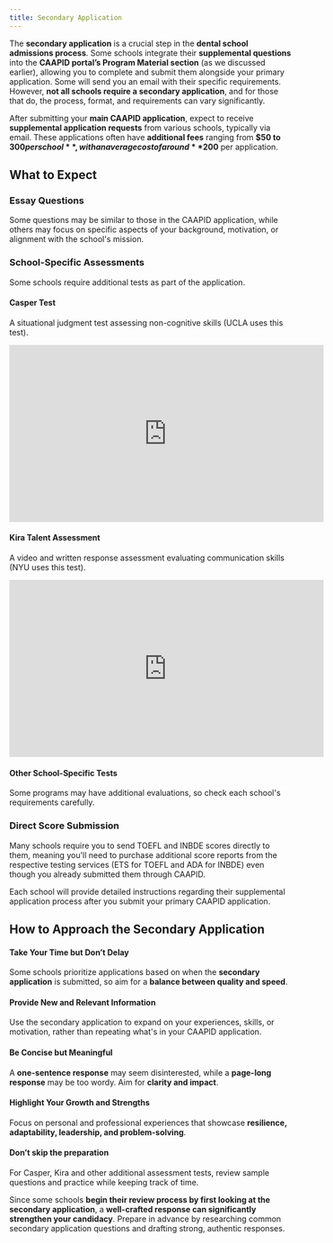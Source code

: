 ```yaml
---
title: Secondary Application
---
```


The **secondary application** is a crucial step in the **dental school
admissions process**. Some schools integrate their **supplemental questions**
into the **CAAPID portal’s Program Material section** (as we discussed earlier),
allowing you to complete and submit them alongside your primary application.
Some will send you an email with their specific requirements. However, **not all
schools require a secondary application**, and for those that do, the process,
format, and requirements can vary significantly.

After submitting your **main CAAPID application**, expect to receive
**supplemental application requests** from various schools, typically via email.
These applications often have **additional fees** ranging from **$50 to $300 per
school**, with an average cost of around **$200** per application.

## What to Expect

### Essay Questions

Some questions may be similar to those in the CAAPID application, while others
may focus on specific aspects of your background, motivation, or alignment with
the school's mission.

### School-Specific Assessments

Some schools require additional tests as part of the application.

#### Casper Test

A situational judgment test assessing non-cognitive skills (UCLA uses this test).

<iframe
  width="560"
  height="315"
  src="https://www.youtube.com/embed/7h0mvIs3FCs?si=nb3AAA8O2xG-2KTA"
  title="YouTube video player"
  frameborder="0"
  allow="accelerometer; autoplay; clipboard-write; encrypted-media; gyroscope; picture-in-picture; web-share"
  referrerpolicy="strict-origin-when-cross-origin"
  allowfullscreen
></iframe>

#### Kira Talent Assessment

A video and written response assessment evaluating communication skills (NYU uses this test).

<iframe
  width="560"
  height="315"
  src="https://www.youtube.com/embed/rfR-2AoSPAw?si=KaBzKz71LiV0icxN"
  title="YouTube video player"
  frameborder="0"
  allow="accelerometer; autoplay; clipboard-write; encrypted-media; gyroscope; picture-in-picture; web-share"
  referrerpolicy="strict-origin-when-cross-origin"
  allowfullscreen
></iframe>

#### Other School-Specific Tests

Some programs may have additional evaluations, so check each school's
requirements carefully.

### Direct Score Submission

Many schools require you to send TOEFL and INBDE scores directly to them,
meaning you'll need to purchase additional score reports from the respective
testing services (ETS for TOEFL and ADA for INBDE) even though you already
submitted them through CAAPID.

Each school will provide detailed instructions regarding their supplemental
application process after you submit your primary CAAPID application.

## How to Approach the Secondary Application

#### Take Your Time but Don’t Delay

Some schools prioritize applications based on when the **secondary application**
is submitted, so aim for a **balance between quality and speed**.

#### Provide New and Relevant Information

Use the secondary application to expand on your experiences, skills, or
motivation, rather than repeating what's in your CAAPID application.

#### Be Concise but Meaningful

A **one-sentence response** may seem disinterested, while a **page-long
response** may be too wordy. Aim for **clarity and impact**.

#### Highlight Your Growth and Strengths

Focus on personal and professional experiences that showcase **resilience,
adaptability, leadership, and problem-solving**.

#### Don’t skip the preparation

For Casper, Kira and other additional assessment tests, review sample questions
and practice while keeping track of time.

Since some schools **begin their review process by first looking at the
secondary application**, a **well-crafted response can significantly strengthen
your candidacy**. Prepare in advance by researching common secondary application
questions and drafting strong, authentic responses.
